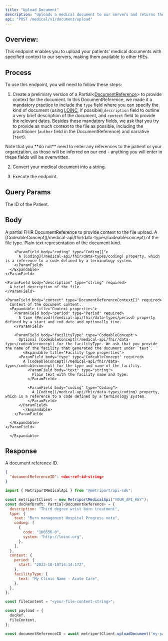 ```yaml
---
title: "Upload Document"
description: "Uploads a medical document to our servers and returns the ID of the FHIR DocumentReference."
api: "POST /medical/v1/document/upload"
---
```


## Overview:

This endpoint enables you to upload your patients' medical documents with specified context to our servers, making them available to other HIEs.

## Process

To use this endpoint, you will need to follow these steps:

1. Create a prelimiary version of a Partial\<[DocumentReference](/medical-api/fhir/resources/documentreference)\> to provide context for the document. In this DocumentReference, we made it a mandatory practice to include the `type` field where you can specify the kind of document (using [LOINC](https://www.hl7.org/fhir/valueset-doc-typecodes.html), if possible),`description` field to outline a very brief description of the document, and `context` field to provide the relevant dates. Besides these mandatory fields, we ask that you try to provide as much context to the file as possible, including the practitioner (`author` field in the DocumentReference) and narrative (`text`).

<Tip>
  Note that you **do not** need to enter any references to the patient or your organization, as
  those will be inferred on our end - anything you will enter in these fields will be overwritten.
</Tip>

2. Convert your medical document into a string.

3. Execute the endpoint.

## Query Params

<ParamField query="patientId" type="string" required>
  The ID of the Patient.
</ParamField>

## Body

  <ParamField body="docRef" type="Partial<DocumentReference>" required>
    A partial FHIR DocumentReference to provide context to the file upload.
    <Expandable title="Type properties">
    <ParamField body="type" type="CodeableConcept" required>
      A [CodeableConcept](/medical-api/fhir/data-types/codeableconcept) of the file type.
      <Expandable title="Type properties">
        <ParamField body="text" type="string" required>
          Plain text representation of the document kind.
        </ParamField>

        <ParamField body="coding" type="Coding[]">
          A [Coding](/medical-api/fhir/data-types/coding) property, which is a reference to a code defined by a terminology system.
        </ParamField>
      </Expandable>
    </ParamField>

    <ParamField body="description" type="string" required>
      A brief description of the file.
    </ParamField>

    <ParamField body="context" type="DocumentReferenceContext[]" required>
      Context of the document content.
      <Expandable title="Context properties">
        <ParamField body="period" type="Period" required>
          A time [Period](/medical-api/fhir/data-types/period) property defined by a start and end date and optionally time.
        </ParamField>

        <ParamField body="facilityType" type="CodeableConcept">
          Optional [CodeableConcept](/medical-api/fhir/data-types/codeableconcept) for the facilityType. We ask that you provide the name of the facility that generated the document under `text`.
            <Expandable title="Facility type properties">
          <ParamField body="type" type="CodeableConcept" required>
            A [CodeableConcept](/medical-api/fhir/data-types/codeableconcept) for the type and name of the facility.
              <ParamField body="text" type="string">
                Plain text with the facility name and type.
              </ParamField>

              <ParamField body="coding" type="Coding">
                A [Coding](/medical-api/fhir/data-types/coding) property, which is a reference to a code defined by a terminology system.
              </ParamField>
          </ParamField>
            </Expandable>
        </ParamField>

      </Expandable>
    </ParamField>

      </Expandable>

  </ParamField>
  <ParamField body="fileContent" type="string" required>
  </ParamField>

## Response

A document reference ID.

```json
{
  "documentReferenceID": <doc-ref-id-string>
}
```

<ResponseExample>

```javascript Metriport SDK
import { MetriportMedicalApi } from "@metriport/api-sdk";

const metriportClient = new MetriportMedicalApi("YOUR_API_KEY");
const docRefDraft: Partial<DocumentReference> = {
  description: "Third degree wrist burn treatment",
  type: {
    text: "Burn management Hospital Progress note",
    coding: [
      {
        code: "100556-0",
        system: "http://loinc.org",
      },
    ],
  },
  context: {
    period: {
      start: "2023-10-10T14:14:17Z",
    },
    facilityType: {
      text: "My Clinic Name - Acute Care",
    },
  },
};

const fileContent = "<your-file-content-string>";

const payload = {
  docRef,
  fileContent,
};

const documentReferenceID = await metriportClient.uploadDocument("my-patient-id", payload);
```

</ResponseExample>
